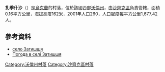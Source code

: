 {{烏克蘭城鎮
|城鎮名稱 =扎季什沙
|烏克蘭文名稱 =Затишшя
|州分名稱 =沃倫州
|區名稱 =[[沙齊克區|沙齊克區]]
|坐標緯度 =51
|坐標緯度分 =34
|坐標緯度秒 =50
|坐標經度=23
|坐標經度分 =51
|坐標經度秒=27
|海拔高度 = 
|面積 =0.16
|人口 =260
|統計時間 =2001年
|郵政編碼 =44010
|電話區號 = 3355
|汽車牌號 =
|政府地址 =44010, Волинська обл., Шацький р-н, с. [[皮夏|Піща]] , тел. 27-3-33
}}
'''扎季什沙'''（{{lang-uk|Затишшя}}）是[[烏克蘭|烏克蘭]]的村落，位於該國西部[[沃倫州|沃倫州]]，由[[沙齊克區|沙齊克區]]負責管轄，面積0.16平方公里，海拔高度162米，2001年人口260，人口密度每平方公里1,677.42人。

==參考資料==
*[http://gska2.rada.gov.ua/pls/z7502/A005?rdat1=10.04.2009&rf7571=5025 село Затишшя]{{dead link|date=2018年3月 |bot=InternetArchiveBot |fix-attempted=yes }}
* [http://weather.in.ua/ua/volynskaja/8666 Погода в селі Затишшя] {{Wayback|url=http://weather.in.ua/ua/volynskaja/8666 |date=20160305082043 }}

[[Category:沃倫州村落|Category:沃倫州村落]]
[[Category:沙齊克區村落|Category:沙齊克區村落]]


{{Volyn-geo-stub}}